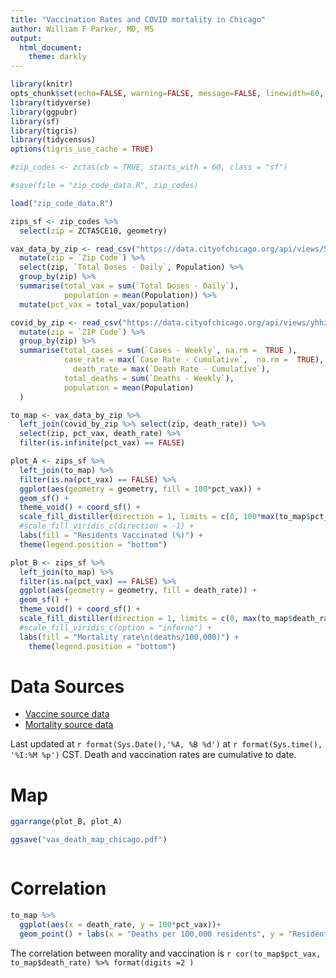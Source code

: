 ```yaml
---
title: "Vaccination Rates and COVID mortality in Chicago"
author: William F Parker, MD, MS
output:
  html_document:
    theme: darkly
--- 
```


```r
library(knitr)
opts_chunk$set(echo=FALSE, warning=FALSE, message=FALSE, linewidth=60, cache= TRUE)
library(tidyverse)
library(ggpubr)
library(sf)
library(tigris)
library(tidycensus)
options(tigris_use_cache = TRUE)
```

```r
#zip_codes <- zctas(cb = TRUE, starts_with = 60, class = "sf")

#save(file = "zip_code_data.R", zip_codes)

load("zip_code_data.R")
```


```r
zips_sf <- zip_codes %>%
  select(zip = ZCTA5CE10, geometry)
```

```r
vax_data_by_zip <- read_csv("https://data.cityofchicago.org/api/views/553k-3xzc/rows.csv?accessType=DOWNLOAD") %>%
  mutate(zip = `Zip Code`) %>% 
  select(zip, `Total Doses - Daily`, Population) %>%
  group_by(zip) %>%
  summarise(total_vax = sum(`Total Doses - Daily`),
            population = mean(Population)) %>%
  mutate(pct_vax = total_vax/population)
```


```r
covid_by_zip <- read_csv("https://data.cityofchicago.org/api/views/yhhz-zm2v/rows.csv?accessType=DOWNLOAD") %>%   
  mutate(zip = `ZIP Code`) %>%
  group_by(zip) %>% 
  summarise(total_cases = sum(`Cases - Weekly`, na.rm =  TRUE ),
            case_rate = max(`Case Rate - Cumulative`,  na.rm =  TRUE),
              death_rate = max(`Death Rate - Cumulative`),
            total_deaths = sum(`Deaths - Weekly`),
            population = mean(Population)
  ) 
```


```r
to_map <- vax_data_by_zip %>% 
  left_join(covid_by_zip %>% select(zip, death_rate)) %>%
  select(zip, pct_vax, death_rate) %>% 
  filter(is.infinite(pct_vax) == FALSE)
```


```r

plot_A <- zips_sf %>%
  left_join(to_map) %>% 
  filter(is.na(pct_vax) == FALSE) %>%
  ggplot(aes(geometry = geometry, fill = 100*pct_vax)) + 
  geom_sf() + 
  theme_void() + coord_sf() + 
  scale_fill_distiller(direction = 1, limits = c(0, 100*max(to_map$pct_vax))) + 
  #scale_fill_viridis_c(direction = -1) +
  labs(fill = "Residents Vaccinated (%)") +
  theme(legend.position = "bottom")
```

```r
plot_B <- zips_sf %>%
  left_join(to_map) %>% 
  filter(is.na(pct_vax) == FALSE) %>%
  ggplot(aes(geometry = geometry, fill = death_rate)) + 
  geom_sf() + 
  theme_void() + coord_sf() + 
  scale_fill_distiller(direction = 1, limits = c(0, max(to_map$death_rate)), palette = "Reds") + 
  #scale_fill_viridis_c(option = "inferno") +
  labs(fill = "Mortality rate\n(deaths/100,000)") +
    theme(legend.position = "bottom")
```

# Data Sources

* [Vaccine source data](https://data.cityofchicago.org/Health-Human-Services/COVID-19-Vaccine-Doses-by-ZIP-Code-1st-Dose/c28u-q29v) 
* [Mortality source data](https://data.cityofchicago.org/Health-Human-Services/COVID-19-Cases-Tests-and-Deaths-by-ZIP-Code/yhhz-zm2v)

Last updated at `r format(Sys.Date(),'%A, %B %d')` at `r format(Sys.time(), '%I:%M %p')` CST. Death and vaccination rates are cumulative to date.

# Map
```r
ggarrange(plot_B, plot_A)

ggsave("vax_death_map_chicago.pdf")



```

# Correlation
```r
to_map %>%
  ggplot(aes(x = death_rate, y = 100*pct_vax))+
  geom_point() + labs(x = "Deaths per 100,000 residents", y = "Residents vaccinated (%)")
```

The correlation between morality and vaccination is `r cor(to_map$pct_vax, to_map$death_rate) %>% format(digits =2 )`







